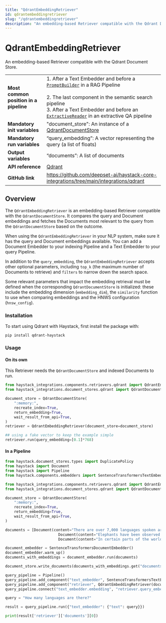```yaml
---
title: "QdrantEmbeddingRetriever"
id: qdrantembeddingretriever
slug: "/qdrantembeddingretriever"
description: "An embedding-based Retriever compatible with the Qdrant Document Store."
---
```


# QdrantEmbeddingRetriever

An embedding-based Retriever compatible with the Qdrant Document Store.

|  |  |
| --- | --- |
| **Most common position in a pipeline** | 1\. After a Text Embedder and before a [`PromptBuilder`](../../../docs/pipeline-components/builders/promptbuilder.mdx)  in a RAG Pipeline  <br /> <br />2. The last component in the semantic search pipeline  <br />3. After a Text Embedder and before an [`ExtractiveReader`](../../../docs/pipeline-components/readers/extractivereader.mdx)  in an extractive QA pipeline |
| **Mandatory init variables** | "document_store": An instance of a [QdrantDocumentStore](../../../docs/document-stores/qdrant-document-store.mdx) |
| **Mandatory run variables** | “query_embedding”: A vector representing the query (a list of floats) |
| **Output variables** | “documents”: A list of documents |
| **API reference** | [Qdrant](/reference/integrations-qdrant) |
| **GitHub link** | https://github.com/deepset-ai/haystack-core-integrations/tree/main/integrations/qdrant |

## Overview

The `QdrantEmbeddingRetriever` is an embedding-based Retriever compatible with the `QdrantDocumentStore`. It compares the query and Document embeddings and fetches the Documents most relevant to the query from the `QdrantDocumentStore` based on the outcome.

When using the `QdrantEmbeddingRetriever` in your NLP system, make sure it has the query and Document embeddings available. You can add a Document Embedder to your indexing Pipeline and a Text Embedder to your query Pipeline.

In addition to the `query_embedding`, the `QdrantEmbeddingRetriever` accepts other optional parameters, including `top_k` (the maximum number of Documents to retrieve) and `filters` to narrow down the search space.

Some relevant parameters that impact the embedding retrieval must be defined when the corresponding `QdrantDocumentStore` is initialized: these include the embedding dimension (`embedding_dim`), the `similarity` function to use when comparing embeddings and the HNWS configuration (`hnsw_config`).

### Installation

To start using Qdrant with Haystack, first install the package with:

```shell
pip install qdrant-haystack
```

### Usage

#### On its own

This Retriever needs the `QdrantDocumentStore` and indexed Documents to run.

```python
from haystack_integrations.components.retrievers.qdrant import QdrantEmbeddingRetriever
from haystack_integrations.document_stores.qdrant import QdrantDocumentStore

document_store = QdrantDocumentStore(
    ":memory:",
    recreate_index=True,
    return_embedding=True,
    wait_result_from_api=True,
)
retriever = QdrantEmbeddingRetriever(document_store=document_store)

## using a fake vector to keep the example simple
retriever.run(query_embedding=[0.1]*768)
```

#### In a Pipeline

```python
from haystack.document_stores.types import DuplicatePolicy
from haystack import Document
from haystack import Pipeline
from haystack.components.embedders import SentenceTransformersTextEmbedder, SentenceTransformersDocumentEmbedder

from haystack_integrations.components.retrievers.qdrant import QdrantEmbeddingRetriever
from haystack_integrations.document_stores.qdrant import QdrantDocumentStore

document_store = QdrantDocumentStore(
    ":memory:",
    recreate_index=True,
    return_embedding=True,
    wait_result_from_api=True,
)

documents = [Document(content="There are over 7,000 languages spoken around the world today."),
						Document(content="Elephants have been observed to behave in a way that indicates a high level of self-awareness, such as recognizing themselves in mirrors."),
						Document(content="In certain parts of the world, like the Maldives, Puerto Rico, and San Diego, you can witness the phenomenon of bioluminescent waves.")]

document_embedder = SentenceTransformersDocumentEmbedder()  
document_embedder.warm_up()
documents_with_embeddings = document_embedder.run(documents)

document_store.write_documents(documents_with_embeddings.get("documents"), policy=DuplicatePolicy.OVERWRITE)

query_pipeline = Pipeline()
query_pipeline.add_component("text_embedder", SentenceTransformersTextEmbedder())
query_pipeline.add_component("retriever", QdrantEmbeddingRetriever(document_store=document_store))
query_pipeline.connect("text_embedder.embedding", "retriever.query_embedding")

query = "How many languages are there?"

result = query_pipeline.run({"text_embedder": {"text": query}})

print(result['retriever']['documents'][0])
```